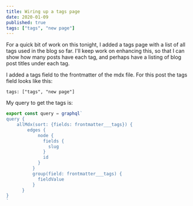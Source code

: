 ```yaml
---
title: Wiring up a tags page  
date: 2020-01-09
published: true
tags: ["tags", "new page"]
---
```


For a quick bit of work on this tonight, I added a tags page with a list of all tags used in the blog so far. I'll keep work on enhancing this, so that I can show how many posts have each tag, and perhaps have a listing of blog post titles under each tag.

I added a tags field to the frontmatter of the mdx file. For this post the tags field looks like this:
```
tags: ["tags", "new page"]
```

My query to get the tags is:
```js
export const query = graphql`
query {
    allMdx(sort: {fields: frontmatter___tags}) {
        edges {
            node {
              fields {
                slug
              }
              id
            }
          }
          group(field: frontmatter___tags) {
            fieldValue
          }
      }
}
`
```